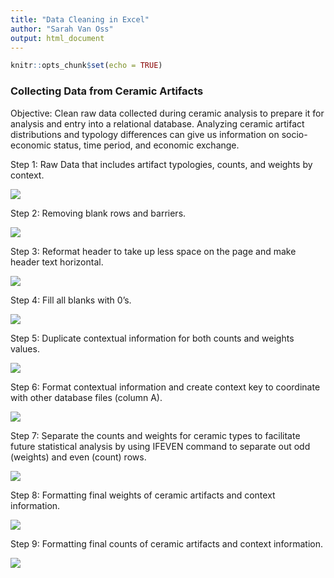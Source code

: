 ---
title: "Data Cleaning in Excel"
author: "Sarah Van Oss"
output: html_document
---

```{r setup, include=FALSE}
knitr::opts_chunk$set(echo = TRUE)
```

### Collecting Data from Ceramic Artifacts

Objective: Clean raw data collected during ceramic analysis to prepare it for analysis and entry into a relational database. Analyzing ceramic artifact distributions and typology differences can give us information on socio-economic status, time period, and economic exchange.

Step 1: Raw Data that includes artifact typologies, counts, and weights by context.

![](images/Step1.jpg)

Step 2: Removing blank rows and barriers.

![](images/Step2.jpg)

Step 3: Reformat header to take up less space on the page and make header text horizontal.

![](images/Step3.jpg)

Step 4: Fill all blanks with 0's.

![](images/Step4.jpg)

Step 5: Duplicate contextual information for both counts and weights values.

![](images/Step5.jpg)

Step 6: Format contextual information and create context key to coordinate with other database files (column A).

![](images/Step6.jpg)

Step 7: Separate the counts and weights for ceramic types to facilitate future statistical analysis by using IFEVEN command to separate out odd (weights) and even (count) rows.

![](images/Step7.jpg)

Step 8: Formatting final weights of ceramic artifacts and context information.

![](images/Step8.jpg)

Step 9: Formatting final counts of ceramic artifacts and context information.

![](images/Step9.jpg)
